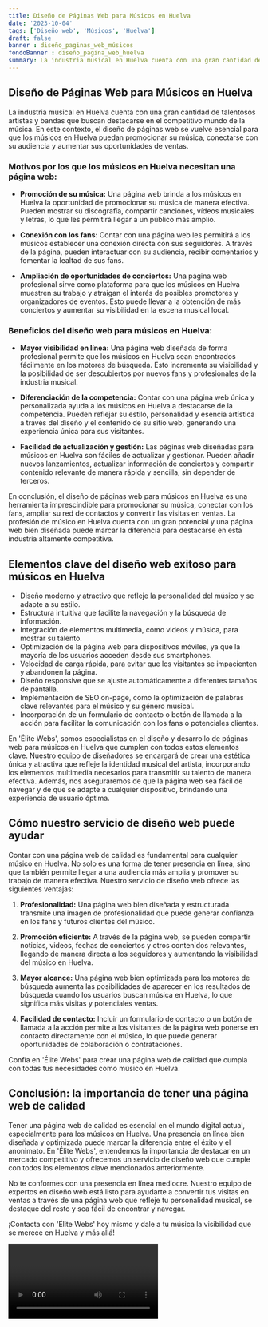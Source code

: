 ```yaml
---
title: Diseño de Páginas Web para Músicos en Huelva
date: '2023-10-04'
tags: ['Diseño web', 'Músicos', 'Huelva']
draft: false
banner : diseño_paginas_web_músicos
fondoBanner : diseño_pagina_web_huelva
summary: La industria musical en Huelva cuenta con una gran cantidad de talentosos artistas y bandas que buscan destacarse en el competitivo mundo de la música. En este contexto, el diseño de páginas web se vuelve esencial para que los músicos en Huelva puedan promocionar su música, conectarse con su audiencia y aumentar sus oportunidades de ventas.
---
```


## Diseño de Páginas Web para Músicos en Huelva

La industria musical en Huelva cuenta con una gran cantidad de talentosos artistas y bandas que buscan destacarse en el competitivo mundo de la música. En este contexto, el diseño de páginas web se vuelve esencial para que los músicos en Huelva puedan promocionar su música, conectarse con su audiencia y aumentar sus oportunidades de ventas.

### Motivos por los que los músicos en Huelva necesitan una página web:

- **Promoción de su música:** Una página web brinda a los músicos en Huelva la oportunidad de promocionar su música de manera efectiva. Pueden mostrar su discografía, compartir canciones, vídeos musicales y letras, lo que les permitirá llegar a un público más amplio.

- **Conexión con los fans:** Contar con una página web les permitirá a los músicos establecer una conexión directa con sus seguidores. A través de la página, pueden interactuar con su audiencia, recibir comentarios y fomentar la lealtad de sus fans.

- **Ampliación de oportunidades de conciertos:** Una página web profesional sirve como plataforma para que los músicos en Huelva muestren su trabajo y atraigan el interés de posibles promotores y organizadores de eventos. Esto puede llevar a la obtención de más conciertos y aumentar su visibilidad en la escena musical local.

### Beneficios del diseño web para músicos en Huelva:

- **Mayor visibilidad en línea:** Una página web diseñada de forma profesional permite que los músicos en Huelva sean encontrados fácilmente en los motores de búsqueda. Esto incrementa su visibilidad y la posibilidad de ser descubiertos por nuevos fans y profesionales de la industria musical.

- **Diferenciación de la competencia:** Contar con una página web única y personalizada ayuda a los músicos en Huelva a destacarse de la competencia. Pueden reflejar su estilo, personalidad y esencia artística a través del diseño y el contenido de su sitio web, generando una experiencia única para sus visitantes.

- **Facilidad de actualización y gestión:** Las páginas web diseñadas para músicos en Huelva son fáciles de actualizar y gestionar. Pueden añadir nuevos lanzamientos, actualizar información de conciertos y compartir contenido relevante de manera rápida y sencilla, sin depender de terceros.

En conclusión, el diseño de páginas web para músicos en Huelva es una herramienta imprescindible para promocionar su música, conectar con los fans, ampliar su red de contactos y convertir las visitas en ventas. La profesión de músico en Huelva cuenta con un gran potencial y una página web bien diseñada puede marcar la diferencia para destacarse en esta industria altamente competitiva.

<GifSeo />

<Cta />

## Elementos clave del diseño web exitoso para músicos en Huelva

- Diseño moderno y atractivo que refleje la personalidad del músico y se adapte a su estilo.
- Estructura intuitiva que facilite la navegación y la búsqueda de información.
- Integración de elementos multimedia, como videos y música, para mostrar su talento.
- Optimización de la página web para dispositivos móviles, ya que la mayoría de los usuarios acceden desde sus smartphones.
- Velocidad de carga rápida, para evitar que los visitantes se impacienten y abandonen la página.
- Diseño responsive que se ajuste automáticamente a diferentes tamaños de pantalla.
- Implementación de SEO on-page, como la optimización de palabras clave relevantes para el músico y su género musical.
- Incorporación de un formulario de contacto o botón de llamada a la acción para facilitar la comunicación con los fans o potenciales clientes.

En 'Élite Webs', somos especialistas en el diseño y desarrollo de páginas web para músicos en Huelva que cumplen con todos estos elementos clave. Nuestro equipo de diseñadores se encargará de crear una estética única y atractiva que refleje la identidad musical del artista, incorporando los elementos multimedia necesarios para transmitir su talento de manera efectiva. Además, nos aseguraremos de que la página web sea fácil de navegar y de que se adapte a cualquier dispositivo, brindando una experiencia de usuario óptima.

## Cómo nuestro servicio de diseño web puede ayudar

Contar con una página web de calidad es fundamental para cualquier músico en Huelva. No solo es una forma de tener presencia en línea, sino que también permite llegar a una audiencia más amplia y promover su trabajo de manera efectiva. Nuestro servicio de diseño web ofrece las siguientes ventajas:

1. **Profesionalidad:** Una página web bien diseñada y estructurada transmite una imagen de profesionalidad que puede generar confianza en los fans y futuros clientes del músico.

2. **Promoción eficiente:** A través de la página web, se pueden compartir noticias, videos, fechas de conciertos y otros contenidos relevantes, llegando de manera directa a los seguidores y aumentando la visibilidad del músico en Huelva.

3. **Mayor alcance:** Una página web bien optimizada para los motores de búsqueda aumenta las posibilidades de aparecer en los resultados de búsqueda cuando los usuarios buscan música en Huelva, lo que significa más visitas y potenciales ventas.

4. **Facilidad de contacto:** Incluir un formulario de contacto o un botón de llamada a la acción permite a los visitantes de la página web ponerse en contacto directamente con el músico, lo que puede generar oportunidades de colaboración o contrataciones.

Confía en 'Élite Webs' para crear una página web de calidad que cumpla con todas tus necesidades como músico en Huelva.

## Conclusión: la importancia de tener una página web de calidad

Tener una página web de calidad es esencial en el mundo digital actual, especialmente para los músicos en Huelva. Una presencia en línea bien diseñada y optimizada puede marcar la diferencia entre el éxito y el anonimato. En 'Élite Webs', entendemos la importancia de destacar en un mercado competitivo y ofrecemos un servicio de diseño web que cumple con todos los elementos clave mencionados anteriormente.

No te conformes con una presencia en línea mediocre. Nuestro equipo de expertos en diseño web está listo para ayudarte a convertir tus visitas en ventas a través de una página web que refleje tu personalidad musical, se destaque del resto y sea fácil de encontrar y navegar.

¡Contacta con 'Élite Webs' hoy mismo y dale a tu música la visibilidad que se merece en Huelva y más allá!

<Video />

<CtaBot job='Músicos' city='Huelva'/>

<Gmaps query='Huelva+españa+maps' />